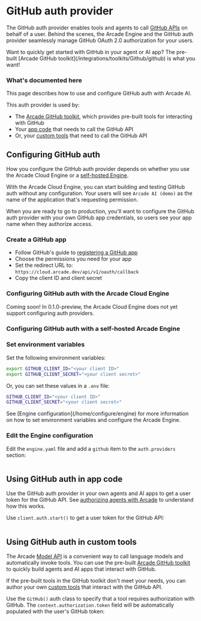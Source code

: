 # GitHub auth provider

The GitHub auth provider enables tools and agents to call [GitHub APIs](https://docs.github.com/en/rest/overview/resources-in-the-rest-api) on behalf of a user. Behind the scenes, the Arcade Engine and the GitHub auth provider seamlessly manage GitHub OAuth 2.0 authorization for your users.

<Tip>
  Want to quickly get started with GitHub in your agent or AI app? The pre-built
  [Arcade GitHub toolkit](/integrations/toolkits/Github/github) is what you
  want!
</Tip>

### What's documented here

This page describes how to use and configure GitHub auth with Arcade AI.

This auth provider is used by:

- The [Arcade GitHub toolkit](/integrations/toolkits/Github/github), which provides pre-built tools for interacting with GitHub
- Your [app code](#using-github-auth-in-app-code) that needs to call the GitHub API
- Or, your [custom tools](#using-github-auth-in-custom-tools) that need to call the GitHub API

## Configuring GitHub auth

How you configure the GitHub auth provider depends on whether you use the Arcade Cloud Engine or a [self-hosted Engine](/home/install/overview).

With the Arcade Cloud Engine, you can start building and testing GitHub auth without any configuration. Your users will see `Arcade AI (demo)` as the name of the application that's requesting permission.

When you are ready to go to production, you'll want to configure the GitHub auth provider with your own GitHub app credentials, so users see your app name when they authorize access.

### Create a GitHub app

- Follow GitHub's guide to [registering a GitHub app](https://docs.github.com/en/apps/creating-github-apps/registering-a-github-app/registering-a-github-app)
- Choose the permissions you need for your app
- Set the redirect URL to: `https://cloud.arcade.dev/api/v1/oauth/callback`
- Copy the client ID and client secret

### Configuring GitHub auth with the Arcade Cloud Engine

<Warning type="warning" emoji="⚠️">
  Coming soon! In 0.1.0-preview, the Arcade Cloud Engine does not yet support
  configuring auth providers.
</Warning>

### Configuring GitHub auth with a self-hosted Arcade Engine

<Steps>

### Set environment variables

Set the following environment variables:

```bash
export GITHUB_CLIENT_ID="<your client ID>"
export GITHUB_CLIENT_SECRET="<your client secret>"
```

Or, you can set these values in a `.env` file:

```bash
GITHUB_CLIENT_ID="<your client ID>"
GITHUB_CLIENT_SECRET="<your client secret>"
```

<Tip>
  See [Engine configuration](/home/configure/engine) for more information on how
  to set environment variables and configure the Arcade Engine.
</Tip>

### Edit the Engine configuration

Edit the `engine.yaml` file and add a `github` item to the `auth.providers` section:

```yaml file=<rootDir>/examples/code/integrations/github/config_provider.engine.yaml {3-9}

```

</Steps>

## Using GitHub auth in app code

Use the GitHub auth provider in your own agents and AI apps to get a user token for the GitHub API. See [authorizing agents with Arcade](/home/how-arcade-helps) to understand how this works.

Use `client.auth.start()` to get a user token for the GitHub API:

```python file=<rootDir>/examples/code/integrations/github/custom_auth.py {7-11}

```

## Using GitHub auth in custom tools

The Arcade [Model API](/home/use-tools/call-tools-with-models) is a convenient way to call language models and automatically invoke tools. You can use the pre-built [Arcade GitHub toolkit](/integrations/toolkits/Github/github) to quickly build agents and AI apps that interact with GitHub.

If the pre-built tools in the GitHub toolkit don't meet your needs, you can author your own [custom tools](/home/build-tools/create-a-toolkit) that interact with the GitHub API.

Use the `GitHub()` auth class to specify that a tool requires authorization with GitHub. The `context.authorization.token` field will be automatically populated with the user's GitHub token:

```python file=<rootDir>/examples/code/integrations/github/custom_tool.py {3-4,7,15}

```

